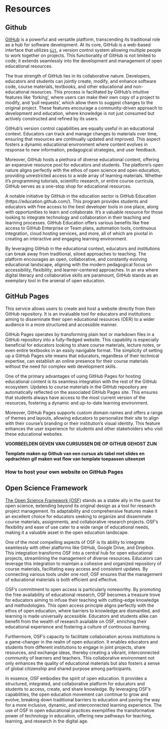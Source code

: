 # Resources  {#sec-resources}

## Github 
[GitHub](https://github.com) is a powerful and versatile platform, transcending its traditional role as a hub for software development. At its core, GitHub is a web-based interface that utilizes [`Git`](https://git-scm.com), a version control system allowing multiple people to work together on projects. This functionality of GitHub is not limited to code; it extends seamlessly into the development and management of open educational resources.

The true strength of GitHub lies in its collaborative nature. Developers, educators and students can jointly create, modify, and enhance software code, course materials, textbooks, and other educational and non-educational resources. This process is facilitated by GitHub's intuitive features like 'forking', where users can make their own copy of a project to modify, and 'pull requests', which allow them to suggest changes to the original project. These features encourage a community-driven approach to development and education, where knowledge is not just consumed but actively constructed and refined by its users.

GitHub's version control capabilities are equally useful in an educational context. Educators can track and manage changes to materials over time, ensuring that resources are continually updated and improved. This aspect fosters a dynamic educational environment where content evolves in response to new information, pedagogical strategies, and user feedback.

Moreover, GitHub hosts a plethora of diverse educational content, offering an expansive resource pool for educators and students. The platform's open nature aligns perfectly with the ethos of open science and open education, providing unrestricted access to a wide array of learning materials. Whether it’s programming tutorials, scientific research, or entire course curricula, GitHub serves as a one-stop shop for educational resources.

A notable initiative by GitHub in the education sector is GitHub Education (https://education.github.com/). This program provides students and educators with free access to the best developer tools in one place, along with opportunities to learn and collaborate. It's a valuable resource for those looking to integrate technology and collaboration in their teaching and learning processes. GitHub Education offers various benefits like free access to GitHub Enterprise or Team plans, automation tools, continuous integration, cloud hosting services, and more, all of which are pivotal in creating an interactive and engaging learning environment.

By leveraging GitHub in the educational context, educators and institutions can break away from traditional, siloed approaches to teaching. The platform encourages an open, collaborative, and constantly evolving educational landscape, aligning with the modern pedagogical focus on accessibility, flexibility, and learner-centered approaches. In an era where digital literacy and collaborative skills are paramount, GitHub stands as an exemplary tool in the arsenal of open education.

::: callout-tip
# GitHub Pages
This service allows users to create and host a website directly from their GitHub repository. It is an invaluable tool for educators and institutions aiming to disseminate their open educational resources (OER) to a wider audience in a more structured and accessible manner.

GitHub Pages operates by transforming plain text or markdown files in a GitHub repository into a fully-fledged website. This capability is especially beneficial for educators looking to share course materials, lecture notes, or even entire textbooks in an easily navigable format. The simplicity of setting up a GitHub Pages site means that educators, regardless of their technical expertise, can establish an online presence for their course materials without the need for complex web development skills.

One of the primary advantages of using GitHub Pages for hosting educational content is its seamless integration with the rest of the GitHub ecosystem. Updates to course materials in the GitHub repository are automatically reflected on the associated GitHub Pages site. This ensures that students always have access to the most current version of the resources, fostering a dynamic and up-to-date learning environment.

Moreover, GitHub Pages supports custom domain names and offers a range of themes and layouts, allowing educators to personalize their site to align with their course's branding or their institution's visual identity. This feature enhances the user experience for students and other stakeholders who visit these educational websites.

**VOORBEELDEN GEVEN VAN CURSUSSEN DIE OP GITHUB GEHOST ZIJN**

**Template maken op Github van een cursus als tabel met slides en opdrachten**
**gif maken wat flow van template toepassen uiteenzet**

:::

### How to host your own website on GitHub Pages


## Open Science Framework
[The Open Science Framework (OSF)](https://osf.io) stands as a stable ally in the quest for open science, extending beyond its original design as a tool for research project management. Its adaptability and comprehensive features make it an excellent choice for educators seeking to organize and disseminate course materials, assignments, and collaborative research projects. OSF's flexibility and ease of use cater to a wide range of educational needs, making it a valuable asset in the open education landscape.

One of the most compelling aspects of OSF is its ability to integrate seamlessly with other platforms like GitHub, Google Drive, and Dropbox. This integration transforms OSF into a central hub for open educational projects, streamlining the management of diverse resources. Educators can leverage this integration to maintain a cohesive and organized repository of course materials, facilitating easy access and consistent updates. By connecting various tools under one roof, OSF ensures that the management of educational materials is both efficient and effective.

OSF's commitment to open access is particularly noteworthy. By promoting the free availability of educational research, OSF becomes a treasure trove for educators aiming to infuse their teaching with cutting-edge knowledge and methodologies. This open access principle aligns perfectly with the ethos of open education, where barriers to knowledge are dismantled, and learning is made universally accessible. Educators and students alike can benefit from the wealth of research available on OSF, enriching their educational experience and fostering a culture of continuous learning.

Furthermore, OSF's capacity to facilitate collaboration across institutions is a game-changer in the realm of open education. It enables educators and students from different institutions to engage in joint projects, share resources, and exchange ideas, thereby creating a vibrant, interconnected community of learners and teachers. This collaborative environment not only enhances the quality of educational materials but also fosters a sense of global citizenship and shared purpose among participants.

In essence, OSF embodies the spirit of open education. It provides a structured, integrated, and collaborative platform for educators and students to access, create, and share knowledge. By leveraging OSF's capabilities, the open education movement can continue to grow and evolve, breaking down traditional barriers to education and paving the way for a more inclusive, dynamic, and interconnected learning experience. The use of OSF in open educational practices exemplifies the transformative power of technology in education, offering new pathways for teaching, learning, and research in the digital age.

